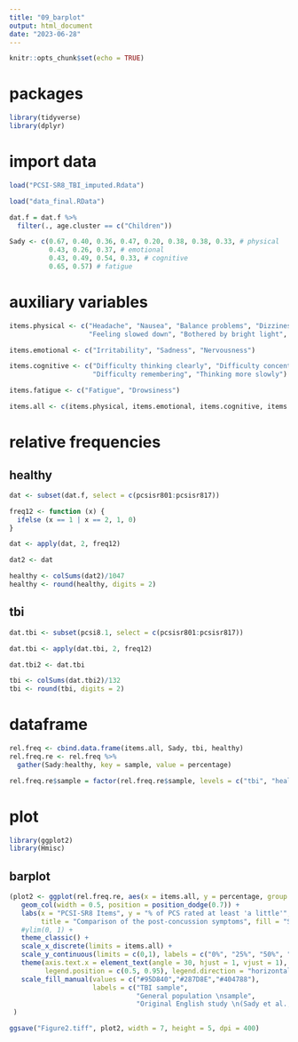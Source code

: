 ```yaml
---
title: "09_barplot"
output: html_document
date: "2023-06-28"
---
```


```r
knitr::opts_chunk$set(echo = TRUE)
```

# packages
```r
library(tidyverse)
library(dplyr)
```

# import data
```r
load("PCSI-SR8_TBI_imputed.Rdata")
```

```r
load("data_final.RData")
```

```r
dat.f = dat.f %>%
  filter(., age.cluster == c("Children"))
```

```r
Sady <- c(0.67, 0.40, 0.36, 0.47, 0.20, 0.38, 0.38, 0.33, # physical
          0.43, 0.26, 0.37, # emotional
          0.43, 0.49, 0.54, 0.33, # cognitive
          0.65, 0.57) # fatigue
```

# auxiliary variables
```r
items.physical <- c("Headache", "Nausea", "Balance problems", "Dizziness", "Blurred vision",
                    "Feeling slowed down", "Bothered by bright light", "Bothered by loud noises")

items.emotional <- c("Irritability", "Sadness", "Nervousness")

items.cognitive <- c("Difficulty thinking clearly", "Difficulty concentrating",
                     "Difficulty remembering", "Thinking more slowly")

items.fatigue <- c("Fatigue", "Drowsiness")

items.all <- c(items.physical, items.emotional, items.cognitive, items.fatigue)
```

# relative frequencies
## healthy
```r
dat <- subset(dat.f, select = c(pcsisr801:pcsisr817))
```

```r
freq12 <- function (x) {
  ifelse (x == 1 | x == 2, 1, 0)
}

dat <- apply(dat, 2, freq12)
```

```r
dat2 <- dat
```

```r
healthy <- colSums(dat2)/1047
healthy <- round(healthy, digits = 2)
```

## tbi
```r
dat.tbi <- subset(pcsi8.1, select = c(pcsisr801:pcsisr817))
```

```r
dat.tbi <- apply(dat.tbi, 2, freq12)
```

```r
dat.tbi2 <- dat.tbi
```

```r
tbi <- colSums(dat.tbi2)/132
tbi <- round(tbi, digits = 2)
```

# dataframe
```r
rel.freq <- cbind.data.frame(items.all, Sady, tbi, healthy)
rel.freq.re <- rel.freq %>% 
  gather(Sady:healthy, key = sample, value = percentage)
```

```r
rel.freq.re$sample = factor(rel.freq.re$sample, levels = c("tbi", "healthy", "Sady"))
```

# plot
```r
library(ggplot2)
library(Hmisc)
```

## barplot
```r
(plot2 <- ggplot(rel.freq.re, aes(x = items.all, y = percentage, group = sample, fill = sample)) +
   geom_col(width = 0.5, position = position_dodge(0.7)) +
   labs(x = "PCSI-SR8 Items", y = "% of PCS rated at least 'a little'",
        title = "Comparison of the post-concussion symptoms", fill = "Sample") +
   #ylim(0, 1) +
   theme_classic() +
   scale_x_discrete(limits = items.all) +
   scale_y_continuous(limits = c(0,1), labels = c("0%", "25%", "50%", "75%", "100%")) +
   theme(axis.text.x = element_text(angle = 30, hjust = 1, vjust = 1),
         legend.position = c(0.5, 0.95), legend.direction = "horizontal") +
   scale_fill_manual(values = c("#95D840","#287D8E","#404788"),
                     labels = c("TBI sample",
                                "General population \nsample",
                                "Original English study \n(Sady et al., 2014)"))
 )

ggsave("Figure2.tiff", plot2, width = 7, height = 5, dpi = 400)
```

